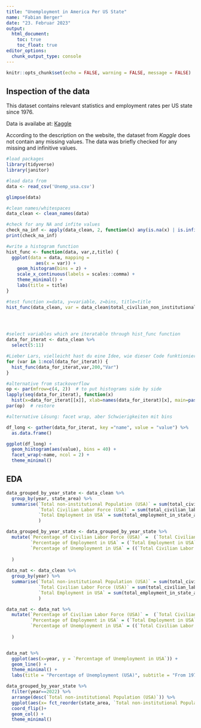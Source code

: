 ```yaml
---
title: "Unemployment in America Per US State"
name: "Fabian Berger"
date: "23. Februar 2023"
output: 
  html_document: 
    toc: true
    toc_float: true
editor_options: 
  chunk_output_type: console
---
```


```r
knitr::opts_chunk$set(echo = FALSE, warning = FALSE, message = FALSE)
```

## Inspection of the data

This dataset contains relevant statistics and employment rates per US state since 1976.

Data is availabe at: [Kaggle](https://www.kaggle.com/datasets/justin2028/unemployment-in-america-per-us-state?resource=download)

According to the description on the website, the dataset from *Kaggle* does not contain any missing values. The data was briefly checked for any missing and infinitive values.

```r
#load packages
library(tidyverse)
library(janitor)

#load data from 
data <- read_csv('Unemp_usa.csv')

glimpse(data)

#clean names/whitespaces
data_clean <- clean_names(data)

#check for any NA and infite values
check_na_inf <- apply(data_clean, 2, function(x) any(is.na(x) | is.infinite(x)))
print(check_na_inf)


```

```r
#write a histogram function
hist_func <- function(data, var,z,title) {
  ggplot(data = data, mapping = 
           aes(x = var)) +
    geom_histogram(bins = z) +
    scale_x_continuous(labels = scales::comma) +
    theme_minimal() +
    labs(title = title)
}

#test function x=data, y=variable, z=bins, title=title
hist_func(data_clean, var = data_clean$total_civilian_non_institutional_population_in_state_area, 150, "Population in States")


  
```

```r
#select variables which are iteratable through hist_func function
data_for_iterat <- data_clean %>%
  select(5:11)

#Lieber Lars, vielleicht hast du eine Idee, wie dieser Code funktionieren könnte, gibt keine Histogramme?
for (var in 1:ncol(data_for_iterat)) {
  hist_func(data_for_iterat,var,200,"Var")
}
```

```r


#alternative from stackoverflow
op <- par(mfrow=c(4, 2))  # to put histograms side by side
lapply(seq(data_for_iterat), function(x) 
  hist(x=data_for_iterat[[x]], xlab=names(data_for_iterat)[x], main=paste("Histogram", names(data_for_iterat)[x]), breaks = 200))
par(op)  # restore
```

```r
#alternative Lösung: facet wrap, aber Schwierigkeiten mit bins

df_long <- gather(data_for_iterat, key ="name", value = "value") %>% 
  as.data.frame()

ggplot(df_long) +
  geom_histogram(aes(value), bins = 40) +
  facet_wrap(~name, ncol = 2) +
  theme_minimal()
```

## EDA

```r
data_grouped_by_year_state <- data_clean %>% 
  group_by(year, state_area) %>% 
  summarise(`Total non-institutional Population (USA)` = sum(total_civilian_non_institutional_population_in_state_area),
            `Total Civilian Labor Force (USA)` = sum(total_civilian_labor_force_in_state_area),
            `Total Employment in USA` = sum(total_employment_in_state_area)
            )

data_grouped_by_year_state <- data_grouped_by_year_state %>% 
  mutate(`Percentage of Civilian Labor Force (USA)` =  (`Total Civilian Labor Force (USA)`/`Total non-institutional Population (USA)`)*100,
         `Percentage of Employment in USA` = (`Total Employment in USA`/`Total non-institutional Population (USA)`)*100,
         `Percentage of Unemployment in USA` = ((`Total Civilian Labor Force (USA)`-`Total Employment in USA`)/`Total non-institutional Population (USA)`)*100
    
  )
            
data_nat <- data_clean %>% 
  group_by(year) %>% 
  summarise(`Total non-institutional Population (USA)` = sum(total_civilian_non_institutional_population_in_state_area),
            `Total Civilian Labor Force (USA)` = sum(total_civilian_labor_force_in_state_area),
            `Total Employment in USA` = sum(total_employment_in_state_area)
            )

data_nat <- data_nat %>% 
  mutate(`Percentage of Civilian Labor Force (USA)` =  (`Total Civilian Labor Force (USA)`/`Total non-institutional Population (USA)`)*100,
         `Percentage of Employment in USA` = (`Total Employment in USA`/`Total non-institutional Population (USA)`)*100,
         `Percentage of Unemployment in USA` = ((`Total Civilian Labor Force (USA)`-`Total Employment in USA`)/`Total non-institutional Population (USA)`)*100
    
  )



```

```r
data_nat %>%
  ggplot(aes(x=year, y = `Percentage of Unemployment in USA`)) +
  geom_line() +
  theme_minimal() +
  labs(title = "Percentage of Unemployment (USA)", subtitle = "From 1976 - 2022", x = "Year", y = "Percentage of Unemployment")
```




```r
data_grouped_by_year_state %>%
  filter(year==2022) %>%
  arrange(desc(`Total non-institutional Population (USA)`)) %>% 
  ggplot(aes(x= fct_reorder(state_area, `Total non-institutional Population (USA)`), y=`Total non-institutional Population (USA)`, fill = `Percentage of Unemployment in USA`)) +
  coord_flip()+
  geom_col() +
  theme_minimal()
```






